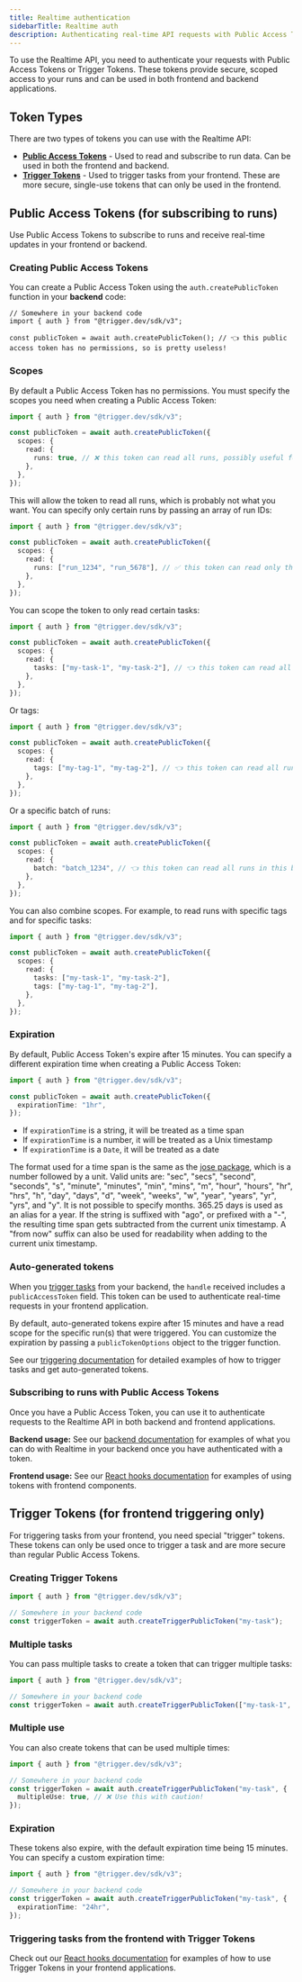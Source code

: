 ```yaml
---
title: Realtime authentication
sidebarTitle: Realtime auth
description: Authenticating real-time API requests with Public Access Tokens or Trigger Tokens
---
```


To use the Realtime API, you need to authenticate your requests with Public Access Tokens or Trigger Tokens. These tokens provide secure, scoped access to your runs and can be used in both frontend and backend applications.

## Token Types

There are two types of tokens you can use with the Realtime API:

- **[Public Access Tokens](#public-access-tokens-for-subscribing-to-runs)** - Used to read and subscribe to run data. Can be used in both the frontend and backend.
- **[Trigger Tokens](#trigger-tokens-for-frontend-triggering-only)** - Used to trigger tasks from your frontend. These are more secure, single-use tokens that can only be used in the frontend.

## Public Access Tokens (for subscribing to runs)

Use Public Access Tokens to subscribe to runs and receive real-time updates in your frontend or backend.

### Creating Public Access Tokens

You can create a Public Access Token using the `auth.createPublicToken` function in your **backend** code:

```tsx
// Somewhere in your backend code
import { auth } from "@trigger.dev/sdk/v3";

const publicToken = await auth.createPublicToken(); // 👈 this public access token has no permissions, so is pretty useless!
```

### Scopes

By default a Public Access Token has no permissions. You must specify the scopes you need when creating a Public Access Token:

```ts
import { auth } from "@trigger.dev/sdk/v3";

const publicToken = await auth.createPublicToken({
  scopes: {
    read: {
      runs: true, // ❌ this token can read all runs, possibly useful for debugging/testing
    },
  },
});
```

This will allow the token to read all runs, which is probably not what you want. You can specify only certain runs by passing an array of run IDs:

```ts
import { auth } from "@trigger.dev/sdk/v3";

const publicToken = await auth.createPublicToken({
  scopes: {
    read: {
      runs: ["run_1234", "run_5678"], // ✅ this token can read only these runs
    },
  },
});
```

You can scope the token to only read certain tasks:

```ts
import { auth } from "@trigger.dev/sdk/v3";

const publicToken = await auth.createPublicToken({
  scopes: {
    read: {
      tasks: ["my-task-1", "my-task-2"], // 👈 this token can read all runs of these tasks
    },
  },
});
```

Or tags:

```ts
import { auth } from "@trigger.dev/sdk/v3";

const publicToken = await auth.createPublicToken({
  scopes: {
    read: {
      tags: ["my-tag-1", "my-tag-2"], // 👈 this token can read all runs with these tags
    },
  },
});
```

Or a specific batch of runs:

```ts
import { auth } from "@trigger.dev/sdk/v3";

const publicToken = await auth.createPublicToken({
  scopes: {
    read: {
      batch: "batch_1234", // 👈 this token can read all runs in this batch
    },
  },
});
```

You can also combine scopes. For example, to read runs with specific tags and for specific tasks:

```ts
import { auth } from "@trigger.dev/sdk/v3";

const publicToken = await auth.createPublicToken({
  scopes: {
    read: {
      tasks: ["my-task-1", "my-task-2"],
      tags: ["my-tag-1", "my-tag-2"],
    },
  },
});
```

### Expiration

By default, Public Access Token's expire after 15 minutes. You can specify a different expiration time when creating a Public Access Token:

```ts
import { auth } from "@trigger.dev/sdk/v3";

const publicToken = await auth.createPublicToken({
  expirationTime: "1hr",
});
```

- If `expirationTime` is a string, it will be treated as a time span
- If `expirationTime` is a number, it will be treated as a Unix timestamp
- If `expirationTime` is a `Date`, it will be treated as a date

The format used for a time span is the same as the [jose package](https://github.com/panva/jose), which is a number followed by a unit. Valid units are: "sec", "secs", "second", "seconds", "s", "minute", "minutes", "min", "mins", "m", "hour", "hours", "hr", "hrs", "h", "day", "days", "d", "week", "weeks", "w", "year", "years", "yr", "yrs", and "y". It is not possible to specify months. 365.25 days is used as an alias for a year. If the string is suffixed with "ago", or prefixed with a "-", the resulting time span gets subtracted from the current unix timestamp. A "from now" suffix can also be used for readability when adding to the current unix timestamp.

### Auto-generated tokens

When you [trigger tasks](/triggering) from your backend, the `handle` received includes a `publicAccessToken` field. This token can be used to authenticate real-time requests in your frontend application.

By default, auto-generated tokens expire after 15 minutes and have a read scope for the specific run(s) that were triggered. You can customize the expiration by passing a `publicTokenOptions` object to the trigger function.

See our [triggering documentation](/triggering) for detailed examples of how to trigger tasks and get auto-generated tokens.

### Subscribing to runs with Public Access Tokens

Once you have a Public Access Token, you can use it to authenticate requests to the Realtime API in both backend and frontend applications.

**Backend usage:** See our [backend documentation](/realtime/backend) for examples of what you can do with Realtime in your backend once you have authenticated with a token.

**Frontend usage:** See our [React hooks documentation](/realtime/react-hooks) for examples of using tokens with frontend components.

## Trigger Tokens (for frontend triggering only)

For triggering tasks from your frontend, you need special "trigger" tokens. These tokens can only be used once to trigger a task and are more secure than regular Public Access Tokens.

### Creating Trigger Tokens

```ts
import { auth } from "@trigger.dev/sdk/v3";

// Somewhere in your backend code
const triggerToken = await auth.createTriggerPublicToken("my-task");
```

### Multiple tasks

You can pass multiple tasks to create a token that can trigger multiple tasks:

```ts
import { auth } from "@trigger.dev/sdk/v3";

// Somewhere in your backend code
const triggerToken = await auth.createTriggerPublicToken(["my-task-1", "my-task-2"]);
```

### Multiple use

You can also create tokens that can be used multiple times:

```ts
import { auth } from "@trigger.dev/sdk/v3";

// Somewhere in your backend code
const triggerToken = await auth.createTriggerPublicToken("my-task", {
  multipleUse: true, // ❌ Use this with caution!
});
```

### Expiration

These tokens also expire, with the default expiration time being 15 minutes. You can specify a custom expiration time:

```ts
import { auth } from "@trigger.dev/sdk/v3";

// Somewhere in your backend code
const triggerToken = await auth.createTriggerPublicToken("my-task", {
  expirationTime: "24hr",
});
```

### Triggering tasks from the frontend with Trigger Tokens

Check out our [React hooks documentation](/realtime/react-hooks) for examples of how to use Trigger Tokens in your frontend applications.
